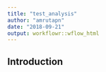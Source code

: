 ```yaml
---
title: "test_analysis"
author: "amrutapn"
date: "2018-09-21"
output: workflowr::wflow_html
---
```


## Introduction

```r

```

